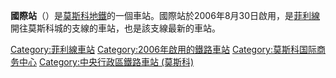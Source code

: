 {{Infobox station 
|name          = 國際
|native_name   = Международная
|native_name_lang=ru
|type          = [[莫斯科地鐵|莫斯科地鐵]]車站
|image         = Mezhduarodnaya st.JPG
|image_size    = 
|image_caption = 
|address       = [[中央行政區_(莫斯科)|中央行政區]][[普列斯尼亞區|普列斯尼亞區]]
|borough       = [[莫斯科|莫斯科]]
|country       = [[俄羅斯|俄羅斯]]
|coordinates   = {{coord|55.7483|37.5339|display=inline,title}}
|line          = {{MOSMETRO-bull|4|text=1}}
|other         = 
|structure     = 
|platform      = 1個[[島式月台|島式月台]]
|depth         = {{convert|25|m}}
|levels        = 1層
|tracks        = 2條
|parking       = 無
|opened        = {{start date and age|df=yes|2006|08|30}}
|closed        = 
|rebuilt       = 
|ADA           = 
|code          = 189
|owned         = 莫斯科地鐵
|zone          = 
|former        = 
|passengers    = 
|pass_year     = 
|pass_percent  = 
|pass_system   = 
|mpassengers   = 
|services      = 
|map_type      = Moscow Ring Road
|AlternativeMap= Moscow map MKAD grayscale.png
|map_overlay   = Moscow metro map including line 14.svg
|map_caption   = 
|route_map     = 
|map_state     = collapsed
}}
'''國際站'''（{{lang-rus|Междунаро́дная|Mezhdunarodnaya}}）是[[莫斯科地鐵|莫斯科地鐵]]的一個車站。國際站於2006年8月30日啟用，是[[菲利線|菲利線]]開往莫斯科城的支線的車站，也是該支線最新的車站。

{{commons cat|Mezhdunarodnaya (Moscow Metro)}}
{{菲利線}}
[[Category:菲利線車站|Category:菲利線車站]]
[[Category:2006年啟用的鐵路車站|Category:2006年啟用的鐵路車站]]
[[Category:莫斯科国际商务中心|Category:莫斯科国际商务中心]]
[[Category:中央行政區鐵路車站_(莫斯科)|Category:中央行政區鐵路車站 (莫斯科)]]